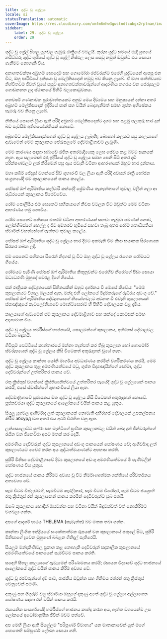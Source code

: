 ```yaml
---
title: ශුද්ධ වූ ග්‍රේලය
locale: si
statusTranslation: automatic
coverImage: https://res.cloudinary.com/xmfm6mhw3gwctndtcubgx2rptnae/image/upload/v1741354419/small_cover_la_gran_rebelion_28716e29d2.webp
sidebar:
    label: 29. ශුද්ධ වූ ග්‍රේලය
    order: 29
---
```

ශුද්ධ වූ ග්‍රේල් සියලු යුගවල ගැඹුරු රාත්‍රියේ බබළයි. කුරුස යුද්ධ සමයේ මැදි යුගයේ නයිට්වරු ශුද්ධ භූමියේ ශුද්ධ වූ ග්‍රේල් නිෂ්ඵල ලෙස සෙවූ නමුත් ඔවුන්ට එය සොයා ගැනීමට නොහැකි විය.

අනාගතවක්තෘ අබ්‍රහම් සොදොම් සහ ගොමෝරා රජවරුන්ට එරෙහි යුද්ධයෙන් ආපසු එන විට, ඔහු පෘථිවියේ දක්ෂයා වූ මෙල්කිසදෙක් හමුවූ බව කියනු ලැබේ. ඒ මහා සත්ත්වයාව නිශ්චිතවම ජීවත් වූයේ පසුව අනාගතවක්තෘවරුන්ගේ ආදරණීය නගරය වන ජෙරුසලම ගොඩනඟන ලද ස්ථානයේ පිහිටි බලකොටුවකය.

ශතවර්ෂ ගණනාවක පුරාවෘත්තයකට අනුව මෙය දිව්‍යමය සහ මනුෂ්‍යයන් දන්නා අතර අබ්‍රහම් මෙල්කිසදෙක් ඉදිරියේ පාන් සහ වයින් බෙදාගැනීමත් සමඟ ගුප්ත අභිෂේකය සැමරූ බව කියනු ලැබේ.

නීතියේ පොතේ ලියා ඇති පරිදි අබ්‍රහම් මෙල්කිසදෙක්ට දශම සහ පළමු පලතුරු භාර දුන් බව පැවසීම අතිශයෝක්තියක් නොවේ.

අබ්‍රහම්ට මෙල්කිසදෙක්ගෙන් ශුද්ධ වූ ග්‍රේලය ලැබුණි; බොහෝ කලකට පසු කාලයාගේ ඇවෑමෙන් මෙම කුසලානය ජෙරුසලමේ දේවමාළිගාවට ලැබුණි.

මෙම කාරණය සඳහා සබාවේ රැජින අතරමැදියෙකු ලෙස සේවය කළ බවට සැකයක් නැත. ඇය සලමොන් රජු ඉදිරියේ ශුද්ධ වූ ග්‍රේලය සමඟ පෙනී සිටි අතර දැඩි පරීක්ෂණවලට ලක් කිරීමෙන් පසු ඇය එවැනි වටිනා ආභරණයක් ඔහුට භාර දුන්නාය.

මහා කබීර් ජේසුස් වහන්සේ සිව් ශුභාරංචි වල ලියා ඇති පරිදි අවසන් රාත්‍රී භෝජන සංග්‍රහයේදී එම කුසලානයෙන් පානය කළේය.

ජෝසප් ඔෆ් ඇරිමාතිය කල්වාරි කන්දේදී ප්‍රේමණීය තැනැත්තාගේ තුවාල වලින් ගලා ආ රුධිරයෙන් කුසලානය පිරෙව්වේය.

රෝම පොලිසිය එම සෙනෙට් සභිකයාගේ නිවස වටලන විට ඔවුන්ට මෙම වටිනා ආභරණය හමු නොවීය.

රෝම සෙනෙට් සභිකයා එතරම් වටිනා ආභරණයක් සඟවා තැබුවා පමණක් නොව, ලෝන්ගිබස්ගේ හෙල්ල ද ඊට අමතරව භූමියේ සඟවා තැබූ අතර රෝම ශතාධිපතියා ස්වාමින් වහන්සේගේ පැත්තට තුවාල කළේය.

ජෝසප් ඔෆ් ඇරිමාතිය ශුද්ධ වූ ග්‍රේලය භාර දීමට අකමැති වීම නිසා භයානක සිරගෙයක සිරකර තබන ලදී.

එම සෙනෙට් සභිකයා සිරෙන් නිදහස් වූ විට ඔහු ශුද්ධ වූ ග්‍රේලය රැගෙන රෝමයට ගියේය.

රෝමයට පැමිණි ජෝසප් ඔෆ් ඇරිමාතිය කිතුනුවන්ට එරෙහිව නීරෝගේ පීඩා සොයා මධ්‍යධරණී මුහුදේ වෙරළ දිගේ ගියේය.

එක් රාත්‍රියක දේවදූතයෙක් සිහිනයකින් ඔහුට දර්ශනය වී මෙසේ කීවේය: "මෙම කුසලානයට විශාල බලයක් ඇත, මන්ද එහි ලෝකයේ මිදුම්කරුගේ රුධිරය අඩංගු වේ." ජෝසප් ඔෆ් ඇරිමාතිය දේවදූතයාගේ නියෝගවලට අවනත වී එවැනි කුසලානයක් ස්පාඤ්ඤයේ කැටලෝනියාවේ මොන්ට්සෙරාට් හි පිහිටි දේවාලයක වළ දැමීය.

කාලයාගේ ඇවෑමෙන් එම කුසලානය දේවමාළිගාව සහ කන්දේ කොටසක් සමඟ අදෘශ්‍යමාන විය.

ශුද්ධ වූ ග්‍රේලය හර්මීස්ගේ භාජනයයි, සොලමන්ගේ කුසලානය, අභිරහස් දේවාලවල වටිනා බඳුනයි.

ගිවිසුම් පෙට්ටියේ කාන්තාරයේ මන්නා තැන්පත් කර තිබූ කුසලාන හෝ ගොමෝර් ස්වරූපයෙන් ශුද්ධ වූ ග්‍රේලය කිසි විටෙකත් අතුරුදහන් වූයේ නැත.

ශුද්ධ වූ ග්‍රේලය කාන්තා යෝනි මාර්ගය අවධාරණය කරමින් වර්ගීකරණය කරයි, මෙම ශුද්ධ කුසලානය තුළ අමරණීයත්වයේ මධු, ගුප්ත විද්‍යාඥයින්ගේ සෝමා, ශුද්ධ දෙවිවරුන්ගේ උත්තරීතර පානය වේ.

රතු ක්‍රිස්තුස් වහන්සේ ක්‍රිස්තියානිත්වයේ උත්තරීතර පැයේදී ශුද්ධ වූ ග්‍රේලයෙන් පානය කරයි, එසේ ස්වාමීන්ගේ ශුභාරංචියේ ලියා ඇත.

දේවමාළිගාවේ පූජාසනය මත ශුද්ධ වූ ග්‍රේලය කිසි විටෙකත් අතුරුදහන් නොවේ. පූජකවරයා ශුද්ධ කුසලානයේ ආලෝකයේ වයින් පානය කළ යුතුය.

සියලු යුගවල ආශිර්වාද ලත් කුසලානයක් නොමැති අභිරහස් දේවාලයක් උපකල්පනය කිරීම абсурд වන අතර එය අර්ථ විරහිත වනු ඇත.

ලන්සෙලොට්ට සුෆ්රා සහ මැන්ටිගේ ප්‍රණීත කුසලානවල වයින් බෙදා දුන් ජීන්වරුන්ගේ රැජින වන ජිනෙව්රා අපට මතක් කර දෙයි.

අමරණීය දෙවිවරුන් ශුද්ධ කුසලානයේ අඩංගු පානයෙන් පෝෂණය වේ; ආශිර්වාද ලත් කුසලාණයට වෛර කරන අය ශුද්ධාත්මයාණන්ට අපහාස කරති.

සුපිරි මිනිසා දේවමාළිගාවේ දිව්‍ය කුසලානයේ අඩංගු අමරණීයත්වයේ මී පැණිවලින් පෝෂණය විය යුතුය.

ශුද්ධ භාජනයේ පානය කිරීමට අවශ්‍ය වූ විට නිර්මාණාත්මක ශක්තියේ පරිවර්තනය අත්‍යවශ්‍ය වේ.

සෑම විටම විප්ලවවාදී, සැමවිටම කැරලිකාර, සෑම විටම වීරෝදාර, සෑම විටම ජයග්‍රාහී රතු ක්‍රිස්තුස් රන් කුසලානෙන් පානය කරමින් දෙවිවරුන්ට සුබ පතයි.

ඔබේ කුසලානය හොඳින් ඔසවන්න සහ වටිනා වයින් බිඳුවක්වත් වත් නොකිරීමට වගබලා ගන්න.

අපගේ ආදර්ශ පාඨය THELEMA (කැමැත්ත) බව මතක තබා ගන්න.

කාන්තා ලිංගික ඉන්ද්‍රියයේ සංකේතාත්මක රූපයක් වන කුසලානයේ පතුලේ සිට, සුපිරි මිනිසාගේ දැවෙන මුහුණේ බබළන ගිනිදැල් පැතිරෙයි.

සියලුම මන්දාකිණිවල ප්‍රකාශ කළ නොහැකි දෙවිවරුන් සදාකාලික කුසලානයේ අමරණීයත්වයේ පානයෙන් සැමවිටම පානය කරති.

සඳෙහි සීතල කාලයාගේ ඇවෑමෙන් පරිණාමනය කරයි; රසායන විද්‍යාවේ ශුද්ධ භාජනයේ ආලෝකයේ ශුද්ධ වයින් පානය කිරීම අවශ්‍ය වේ.

ශුද්ධ වූ රජවරුන්ගේ දම් පාට, රාජකීය ඔටුන්න සහ ගිනිමය රත්රන් රතු ක්‍රිස්තුස් වෙනුවෙන් පමණි.

අකුණු සහ ගිගුරුම් වල ස්වාමියා ඔහුගේ දකුණු අතේ ශුද්ධ වූ ග්‍රේලය අල්ලාගෙන පෝෂණය සඳහා රන් වයින් පානය කරයි.

රසායනික සංසර්ගයේදී හර්මීස්ගේ භාජනය කාන්දු කරන අය, ඇත්ත වශයෙන්ම උප ලෝකයේ අධෝමානුෂික ජීවීන් බවට පත්වේ.

අප මෙහි ලියා ඇති සියල්ලම "පරිපූර්ණ විවාහය" යන මාතෘකාවෙන් යුත් මගේ පොතෙහි සම්පූර්ණ ලේඛන සොයා ගනී.

